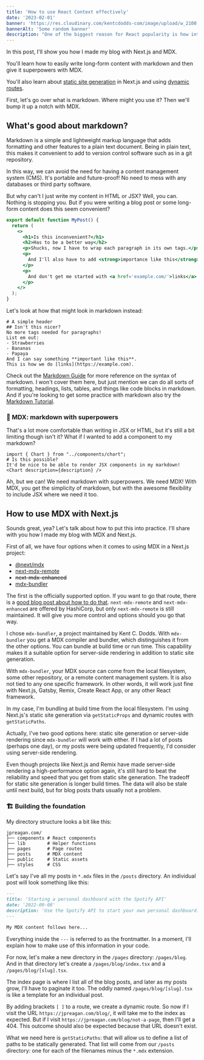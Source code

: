 ```yaml
---
title: 'How to use React Context effectively'
date: '2023-02-01'
banner: 'https://res.cloudinary.com/kentcdodds-com/image/upload/w_2100,q_auto,f_auto,b_rgb:e6e9ee/unsplash/photo-1534870439272-475575042b61.jpg'
bannerAlt: 'Some random banner'
description: "One of the biggest reason for React popularity is how intuitive it's syntax is to write and understand. But, how it works behind the scenes is even more interesting and helps us to write better code."
---
```


In this post, I'll show you how I made my blog with Next.js and MDX.

You'll learn how to easily write long-form content with markdown and then give it superpowers with MDX.

You'll also learn about [static site generation](https://nextjs.org/docs/basic-features/data-fetching/get-static-props) in Next.js and using [dynamic routes](https://nextjs.org/docs/routing/dynamic-routes).

First, let's go over what is markdown. Where might you use it? Then we'll bump it up a notch with MDX.

## What's good about markdown?

Markdown is a simple and lightweight markup language that adds formatting and other features to a plain text document. Being in plain text, this makes it convenient to add to version control software such as in a git repository.

In this way, we can avoid the need for having a content management system (CMS). It's portable and future-proof! No need to mess with any databases or third party software.

But why can't I just write my content in HTML or JSX? Well, you can. Nothing is stopping you. But if you were writing a blog post or some long-form content does this seem convenient?

```jsx
export default function MyPost() {
  return (
    <>
      <h1>Is this inconvenient?</h1>
      <h2>Has to be a better way</h2>
      <p>Shucks, now I have to wrap each paragraph in its own tags.</p>
      <p>
        And I'll also have to add <strong>importance like this</strong>.
      </p>
      <p>
        And don't get me started with <a href='example.com/'>links</a>
      </p>
    </>
  );
}
```

Let's look at how that might look in markdown instead:

```
# A simple header
## Isn't this nicer?
No more tags needed for paragraphs!
List em out:
- Strawberries
- Bananas
- Papaya
And I can say something **important like this**.
This is how we do [links](https://example.com).
```

Check out the [Markdown Guide](https://www.markdownguide.org/) for more reference on the syntax of markdown. I won't cover them here, but just mention we can do all sorts of formatting, headings, lists, tables, and things like code blocks in markdown. And if you're looking to get some practice with markdown also try the [Markdown Tutorial](https://www.markdowntutorial.com/).

### 🦸 MDX: markdown with superpowers

That's a lot more comfortable than writing in JSX or HTML, but it's still a bit limiting though isn't it? What if I wanted to add a component to my markdown?

```
import { Chart } from "../components/chart";
# Is this possible?
It'd be nice to be able to render JSX components in my markdown!
<Chart description={description} />
```

Ah, but we can! We need markdown with superpowers. We need MDX! With MDX, you get the simplicity of markdown, but with the awesome flexibility to include JSX where we need it too.

## How to use MDX with Next.js

Sounds great, yea? Let's talk about how to put this into practice. I'll share with you how I made my blog with MDX and Next.js.

First of all, we have four options when it comes to using MDX in a Next.js project:

- [@next/mdx](https://nextjs.org/docs/advanced-features/using-mdx)
- [next-mdx-remote](https://github.com/hashicorp/next-mdx-remote)
- ~~next-mdx-enhanced~~
- [mdx-bundler](https://github.com/kentcdodds/mdx-bundler)

The first is the officially supported option. If you want to go that route, there is a [good blog post about how to do that](https://nextjs.org/blog/markdown). `next-mdx-remote` and `next-mdx-enhanced` are offered by HashiCorp, but only `next-mdx-remote` is still maintained. It will give you more control and options should you go that way.

I chose `mdx-bundler`, a project maintained by Kent C. Dodds. With `mdx-bundler` you get a MDX compiler and bundler, which distinguishes it from the other options. You can bundle at build time or run time. This capability makes it a suitable option for server-side rendering in addition to static site generation.

With `mdx-bundler`, your MDX source can come from the local filesystem, some other repository, or a remote content management system. It is also not tied to any one specific framework. In other words, it will work just fine with Next.js, Gatsby, Remix, Create React App, or any other React framework.

In my case, I'm bundling at build time from the local filesystem. I'm using Next.js's static site generation via `getStaticProps` and dynamic routes with `getStaticPaths`.

Actually, I've two good options here: static site generation or server-side rendering since `mdx-bundler` will work with either. If I had a lot of posts (perhaps one day), or my posts were being updated frequently, I'd consider using server-side rendering.

Even though projects like Next.js and Remix have made server-side rendering a high-performance option again, it's still hard to beat the reliability and speed that you get from static site generation. The tradeoff for static site generation is longer build times. The data will also be stale until next build, but for blog posts thats usually not a problem.

### 🏗️ Building the foundation

My directory structure looks a bit like this:

```
jpreagan.com/
├── components # React components
├── lib        # Helper functions
├── pages      # Page routes
├── posts      # MDX content
├── public     # Static assets
├── styles     # CSS
```

Let's say I've all my posts in `*.mdx` files in the `/posts` directory. An individual post will look something like this:

```markdown
---
title: 'Starting a personal dashboard with the Spotify API'
date: '2022-09-08'
description: 'Use the Spotify API to start your own personal dashboard.'
---

My MDX content follows here...
```

Everything inside the `---` is referred to as the frontmatter. In a moment, I'll explain how to make use of this information in your code.

For now, let's make a new directory in the `/pages` directory: `/pages/blog`. And in that directory let's create a `/pages/blog/index.tsx` and a `/pages/blog/[slug].tsx`.

The index page is where I list all of the blog posts, and later as my posts grow, I'll have to paginate it too. The oddly named `/pages/blog/[slug].tsx` is like a template for an individual post.

By adding brackets `[ ]` to a route, we create a dynamic route. So now if I visit the URL `https://jpreagan.com/blog/`, it will take me to the index as expected. But if I visit `https://jpreagan.com/blog/not-a-page`, then I'll get a 404. This outcome should also be expected because that URL doesn't exist.

What we need here is `getStaticPaths`: that will allow us to define a list of paths to be statically generated. That list will come from our `/posts` directory: one for each of the filenames minus the `*.mdx` extension.

